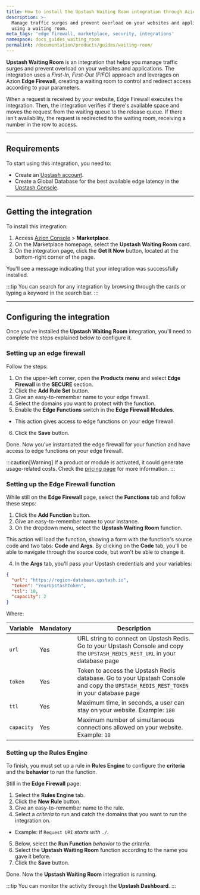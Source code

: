 ```yaml
---
title: How to install the Upstash Waiting Room integration through Azion Marketplace
description: >-
  Manage traffic surges and prevent overload on your websites and applications
  using a waiting room.
meta_tags: 'edge firewall, marketplace, security, integrations'
namespace: docs_guides_waiting_room
permalink: /documentation/products/guides/waiting-room/
---
```


**Upstash Waiting Room** is an integration that helps you manage traffic surges and prevent overload on your websites and applications. The integration uses a *First-In, First-Out (FIFO)* approach and leverages on Azion **Edge Firewall**, creating a waiting room to control and redirect access according to your parameters.

When a request is received by your website, Edge Firewall executes the integration. Then, the integration verifies if there's available space and moves the request from the waiting queue to the release queue. If there isn't availability, the request is redirected to the waiting room, receiving a number in the row to access.

---

## Requirements

To start using this integration, you need to:

- Create an [Upstash account](https://console.upstash.com/login).
- Create a Global Database for the best available edge latency in the [Upstash Console](https://console.upstash.com/).

---

## Getting the integration

To install this integration:

1. Access [Azion Console](/en/documentation/products/guides/how-to-access-rtm/) > **Marketplace**.
2. On the Marketplace homepage, select the **Upstash Waiting Room** card.
3. On the integration page, click the **Get It Now** button, located at the bottom-right corner of the page.

You'll see a message indicating that your integration was successfully installed.

:::tip
You can search for any integration by browsing through the cards or typing a keyword in the search bar.
:::

---

## Configuring the integration

Once you've installed the **Upstash Waiting Room** integration, you'll need to complete the steps explained below to configure it.

### Setting up an edge firewall

Follow the steps:

1. On the upper-left corner, open the **Products menu** and select **Edge Firewall** in the **SECURE** section.
2. Click the **Add Rule Set** button.
3. Give an easy-to-remember name to your edge firewall.
4. Select the domains you want to protect with the function.
5. Enable the **Edge Functions** switch in the **Edge Firewall Modules**.
- This action gives access to edge functions on your edge firewall.
6. Click the **Save** button.

Done. Now you've instantiated the edge firewall for your function and have access to edge functions on your edge firewall.

:::caution[Warning]
If a product or module is activated, it could generate usage-related costs. Check the [pricing page](/en/documentation/products/pricing/) for more information.
:::

### Setting up the Edge Firewall function

While still on the **Edge Firewall** page, select the **Functions** tab and follow these steps:

1. Click the **Add Function** button.
2. Give an easy-to-remember name to your instance.
3. On the dropdown menu, select the **Upstash Waiting Room** function.

This action will load the function, showing a form with the function's source code and two tabs: **Code** and **Args**. By clicking on the **Code** tab, you'll be able to navigate through the source code, but won't be able to change it.

4. In the **Args** tab, you'll pass your Upstash credentials and your variables:

```json
{
  "url": "https://region-database.upstash.io",
  "token": "YourUpstashToken",
  "ttl": 10,
  "capacity": 2
}
```

Where:

| Variable | Mandatory | Description |
| ---- | ---- | ---- |
| `url` | Yes | URL string to connect on Upstash Redis. Go to your Upstash Console and copy the `UPSTASH_REDIS_REST_URL` in your database page |
| `token` | Yes | Token to access the Upstash Redis database. Go to your Upstash Console and copy the `UPSTASH_REDIS_REST_TOKEN` in your database page |
| `ttl` | Yes | Maximum time, in seconds, a user can stay on your website. Example: `180` |
| `capacity` | Yes | Maximum number of simultaneous connections allowed on your website. Example: `10` |

### Setting up the Rules Engine

To finish, you must set up a rule in **Rules Engine** to configure the **criteria** and the **behavior** to run the function.

Still in the **Edge Firewall** page:

1. Select the **Rules Engine** tab.
2. Click the **New Rule** button.
3. Give an easy-to-remember name to the rule.
4. Select a *criteria* to run and catch the domains that you want to run the integration on.
- Example: if `Request URI` *starts with* `./`.
5. Below, select the **Run Function** *behavior* to the *criteria*.
6. Select the **Upstash Waiting Room** function according to the name you gave it before.
7. Click the **Save** button.

Done. Now the **Upstash Waiting Room** integration is running.

:::tip
You can monitor the activity through the **Upstash Dashboard**.
:::


